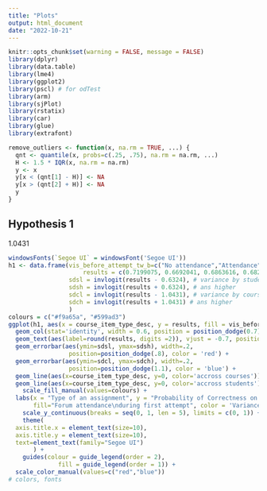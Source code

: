 ```yaml
---
title: "Plots"
output: html_document
date: "2022-10-21"
---
```


```r
knitr::opts_chunk$set(warning = FALSE, message = FALSE)
library(dplyr)
library(data.table)
library(lme4)
library(ggplot2)
library(pscl) # for odTest
library(arm)
library(sjPlot)
library(rstatix)
library(car)
library(glue)
library(extrafont)

remove_outliers <- function(x, na.rm = TRUE, ...) {
  qnt <- quantile(x, probs=c(.25, .75), na.rm = na.rm, ...)
  H <- 1.5 * IQR(x, na.rm = na.rm)
  y <- x
  y[x < (qnt[1] - H)] <- NA
  y[x > (qnt[2] + H)] <- NA
  y
}

```

## Hypothesis 1


1.0431

```r
windowsFonts(`Segoe UI` = windowsFont('Segoe UI'))
h1 <- data.frame(vis_before_attempt_tw_b=c("No attendance","Attendance","Attendance","No attendance"), course_item_type_desc = c("quiz","programming","quiz","programming"),
                     results = c(0.7199075, 0.6692041, 0.6863616, 0.6823420)) %>% mutate( 
                 sdsl = invlogit(results - 0.6324), # variance by students lower
                 sdsh = invlogit(results + 0.6324), # ans higher
                 sdcl = invlogit(results - 1.0431), # variance by courses lower
                 sdch = invlogit(results + 1.0431) # ans higher
                 )
colours = c("#f9a65a", "#599ad3")
ggplot(h1, aes(x = course_item_type_desc, y = results, fill = vis_before_attempt_tw_b)) + 
  geom_col(stat='identity', width = 0.6, position = position_dodge(0.7)) +
  geom_text(aes(label=round(results, digits =2)), vjust = -0.7, position=position_dodge(width=0.4)) +
  geom_errorbar(aes(ymin=sdsl, ymax=sdsh), width=.2,
                 position=position_dodge(.8), color = 'red') + 
  geom_errorbar(aes(ymin=sdcl, ymax=sdch), width=.2,
                 position=position_dodge(1.1), color = 'blue') + 
  geom_line(aes(x=course_item_type_desc, y=0, color='accross courses'))+
  geom_line(aes(x=course_item_type_desc, y=0, color='accross students'))+
    scale_fill_manual(values=colours) +
  labs(x = "Type of an assignment", y = "Probability of Correctness on First Attempt", 
       fill="Forum attendance\nduring first attempt", color = 'Variance')+ 
    scale_y_continuous(breaks = seq(0, 1, len = 5), limits = c(0, 1)) + theme_classic() + 
    theme(
  axis.title.x = element_text(size=10),
  axis.title.y = element_text(size=10), 
  text=element_text(family="Segoe UI")
       ) +
    guides(colour = guide_legend(order = 2), 
              fill = guide_legend(order = 1)) +
  scale_color_manual(values=c("red","blue")) 
# colors, fonts

```



